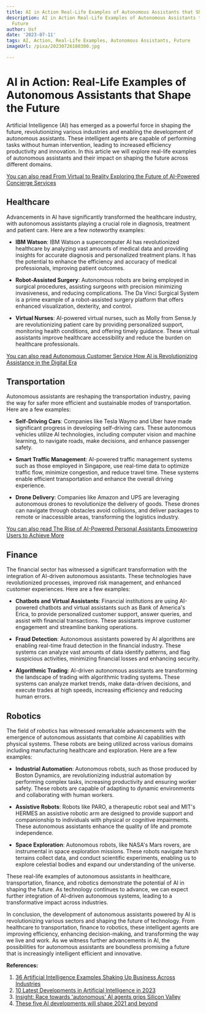 ```yaml
---
title: AI in Action Real-Life Examples of Autonomous Assistants that Shape the Future
description: AI in Action Real-Life Examples of Autonomous Assistants that Shape the
  Future
author: Usf
date: '2023-07-11'
tags: AI, Action, Real-Life Examples, Autonomous Assistants, Future
imageUrl: /pixa/20230726180300.jpg

---
```

# AI  in Action: Real-Life Examples of Autonomous  Assistants that Shape the Future

Artificial Intelligence (AI) has emerged  as a powerful force  in shaping the  future, revolutionizing various industries and enabling the development of autonomous assistants. These intelligent agents are capable of performing tasks without human intervention, leading to increased efficiency productivity and innovation. In this article  we  will explore  real-life examples  of autonomous assistants  and their impact on shaping the future across  different domains.

[You can also read From Virtual to Reality Exploring the Future of AI-Powered Concierge Services](From%20Virtual%20to%20Reality%20Exploring%20the%20Future%20of%20AI-Powered%20Concierge%20Services)


## Healthcare
Advancements in  AI have  significantly transformed the healthcare industry, with autonomous assistants playing a crucial role in diagnosis, treatment and patient care. Here are a few noteworthy examples:

- **IBM Watson**: IBM Watson  a supercomputer AI has revolutionized healthcare by  analyzing vast amounts of medical data and providing insights for accurate diagnosis  and personalized treatment plans. It  has the potential  to enhance the efficiency and accuracy of medical professionals,  improving patient outcomes.

- **Robot-Assisted Surgery**:  Autonomous robots are being employed  in surgical procedures, assisting surgeons with  precision minimizing invasiveness, and  reducing complications. The Da Vinci Surgical System is a prime example of a robot-assisted surgery platform that offers enhanced visualization, dexterity, and control.

-  **Virtual  Nurses**: AI-powered virtual nurses, such as Molly from Sense.ly are revolutionizing patient care by providing personalized support, monitoring  health conditions, and  offering timely guidance. These virtual assistants improve healthcare accessibility and reduce the burden on healthcare professionals.

[You can also read Autonomous Customer Service How AI is Revolutionizing Assistance in  the Digital Era](Autonomous%20Customer%20Service%20How%20AI%20is%20Revolutionizing%20Assistance%20in%20the%20Digital%20Era)


## Transportation
Autonomous assistants are reshaping the transportation industry,  paving the way for safer more efficient and sustainable modes of transportation.  Here are  a few examples:

- **Self-Driving  Cars**:  Companies like Tesla Waymo and Uber  have made significant progress in developing  self-driving cars. These autonomous vehicles utilize AI technologies, including computer vision and machine learning, to navigate roads, make decisions, and enhance passenger safety.

-  **Smart  Traffic Management**: AI-powered traffic management systems such as those employed in Singapore, use real-time data to optimize traffic  flow, minimize congestion, and  reduce travel time. These systems  enable efficient transportation and enhance the overall driving experience.

- **Drone Delivery**: Companies like Amazon and UPS are leveraging autonomous drones to revolutionize the delivery of goods. These drones can navigate through obstacles avoid collisions, and deliver packages to remote or inaccessible areas, transforming the logistics industry.

[You  can also read The  Rise of AI-Powered  Personal Assistants Empowering Users to Achieve More](The%20Rise%20of%20AI-Powered%20Personal%20Assistants%20Empowering%20Users%20to%20Achieve%20More)


## Finance
The financial  sector has witnessed a significant transformation with  the integration of AI-driven autonomous assistants. These technologies have revolutionized processes, improved risk management, and enhanced customer experiences. Here are a few examples:

- **Chatbots and Virtual Assistants**:  Financial institutions are  using  AI-powered chatbots and virtual  assistants such as Bank of America's Erica, to provide personalized customer support, answer queries, and assist with financial transactions. These assistants improve customer engagement and streamline banking operations.

- **Fraud Detection**: Autonomous assistants powered by  AI algorithms are enabling real-time fraud detection in the financial industry. These systems can analyze vast amounts  of data identify  patterns, and flag suspicious  activities, minimizing financial losses and enhancing security.

- **Algorithmic Trading**: AI-driven autonomous assistants are transforming the landscape  of trading with algorithmic trading systems. These  systems can analyze  market trends, make data-driven decisions,  and execute trades at high speeds, increasing efficiency  and reducing  human errors.

## Robotics
The field of robotics has  witnessed remarkable advancements with the emergence  of autonomous assistants that  combine AI capabilities with physical systems. These robots  are being utilized across various domains including manufacturing healthcare and exploration. Here are a few examples:

- **Industrial Automation**: Autonomous robots, such as those produced by Boston  Dynamics, are revolutionizing industrial automation  by performing complex tasks, increasing productivity and ensuring  worker safety. These robots are capable of adapting to dynamic environments  and collaborating with human workers.

- **Assistive Robots**: Robots like PARO, a therapeutic robot seal and MIT's HERMES an assistive robotic arm are designed to provide support and companionship to individuals  with physical or cognitive impairments. These autonomous assistants enhance the quality of life and promote independence.

- **Space Exploration**: Autonomous robots, like NASA's  Mars rovers, are  instrumental in space exploration missions. These robots  navigate harsh terrains collect data, and conduct  scientific experiments, enabling us to explore celestial bodies and expand our understanding of the universe.

These real-life  examples of autonomous assistants in healthcare, transportation, finance, and robotics  demonstrate the  potential  of AI in shaping the future. As technology continues  to advance, we can expect further integration of AI-driven autonomous systems, leading to a transformative impact across industries.

In conclusion, the development of autonomous assistants powered by AI is revolutionizing various sectors and  shaping the future of technology. From healthcare to transportation, finance to robotics, these intelligent agents  are improving efficiency, enhancing decision-making, and transforming the way we live and work. As  we witness further advancements in AI, the possibilities for  autonomous assistants are boundless promising a future that is increasingly  intelligent efficient and innovative.

**References:**
1. [36 Artificial  Intelligence  Examples Shaking Up Business Across Industries](https://builtin.com/artificial-intelligence/examples-ai-in-industry)
2. [10 Latest Developments in Artificial Intelligence in 2023](https://moonpreneur.com/blog/latest-developments-in-artificial-intelligence/)
3. [Insight: Race towards 'autonomous' AI agents grips Silicon Valley](https://www.reuters.com/technology/race-towards-autonomous-ai-agents-grips-silicon-valley-2023-07-17/)
4. [These five AI developments will shape 2021 and beyond](https://www.technologyreview.com/2021/01/14/1016122/these-five-ai-developments-will-shape-2021-and-beyond/)